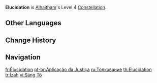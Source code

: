 {{Constellation Infobox
|image       = Constellation Elucidation.png
|character   = Alhaitham
|level       = 4
|description = When [[Particular Field: Fetters of Phenomena]] is unleashed, the following effects will become active based on the number of Chisel-Light Mirrors consumed and created this time around:<ul><li>Each Mirror consumed will increase the [[Elemental Mastery]] of all other nearby party members by 30 for 15s.</li><li>Each Mirror generated will grant Alhaitham a 10% {{Color|[[Dendro DMG Bonus]]}} for 15s.</li></ul><br>The pre-existing duration of the aforementioned effects will be cleared if you use Particular Field: Fetters of Phenomena again while they are in effect.
|utility1    = Elemental Mastery
|utility2    = Party Elemental Mastery
|utility3    = Party
|utility4    = Dendro DMG Bonus
|utility5    = Elemental DMG Bonus
}}
'''Elucidation''' is [[Alhaitham]]'s Level 4 [[Constellation]].

==Other Languages==
{{Other Languages
|en      = Elucidation
|zhs     = 义贯
|zhs_rm  = Yìguàn
|zht     = 義貫
|zht_rm  = Yìguàn
|zh_tl   =
|ja      = エルシデイション
|ja_rm   = Erushideishon
|ja_tl   = Elucidation
|ko      = 해명
|ko_tl   = Elucidation
|es      = Elucidación
|es_tl   = Elucidation
|fr      = Élucidation
|fr_tl   = Elucidation
|ru      = Толкование
|ru_tl   = Interpretation
|th      = Elucidation
|vi      = Sáng Tỏ
|vi_tl   = 
|de      = Erläuterung
|de_tl   = Elucidation
|id      = Elucidation
|pt      = Aplicação da Justiça
|pt_tl   = 
|tr      = İzah
|tr_tl   = Explanation
|it      = Delucidazione
|it_tl   = Elucidation
}}

==Change History==
{{Change History|3.4}}

==Navigation==
{{Talent Navbox|Alhaitham}}

[[fr:Élucidation]]
[[pt-br:Aplicação da Justiça]]
[[ru:Толкование]]
[[th:Elucidation]]
[[tr:İzah]]
[[vi:Sáng Tỏ]]